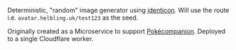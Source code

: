 

Deterministic, "random" image generator using <a href="https://jdenticon.com/">jdenticon</a>. Will use the route i.e. `avatar.helbling.uk/test123` as the seed.

Originally created as a Microservice to support <a href="#pokecompanion.com">Pokécompanion</a>. Deployed to a single Cloudflare worker.

